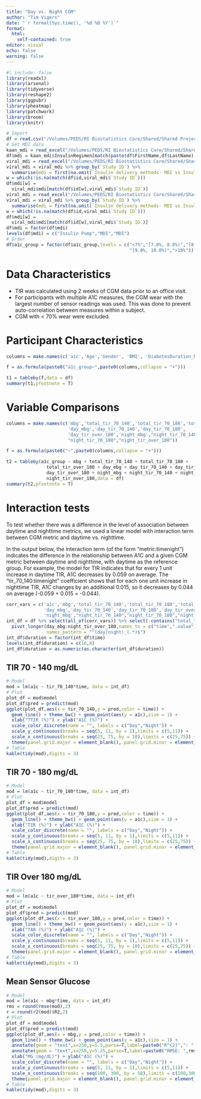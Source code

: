 ```yaml
---
title: "Day vs. Night CGM"
author: "Tim Vigers"
date: "`r format(Sys.time(), '%d %B %Y')`"
format:
  html:
    self-contained: true
editor: visual
echo: false
warning: false
---
```


```r
#| include: false
library(readxl)
library(arsenal)
library(tidyverse)
library(reshape2)
library(ggpubr)
library(pheatmap)
library(patchwork)
library(broom)
library(knitr)
```

```r
# Import
df = read.csv("/Volumes/PEDS/RI Biostatistics Core/Shared/Shared Projects/Laura/BDC/Projects/Viral Shah/Day and Night CGM/Data_Clean/combined_analysis_data.csv",na.strings = "")
# Get MDI data
kaan_mdi = read_excel("/Volumes/PEDS/RI Biostatistics Core/Shared/Shared Projects/Laura/BDC/Projects/Viral Shah/Day and Night CGM/Data_Raw/Adult Dexcom 14_30_90/AdultPt_DexcomG6_12192019.First 21_combined.xlsx",na = "NULL")
df$mdi = kaan_mdi$InsulinRegimen[match(paste(df$FirstName,df$LastName),paste(kaan_mdi$FirstName,kaan_mdi$LastName))]
viral_mdi = read_excel("/Volumes/PEDS/RI Biostatistics Core/Shared/Shared Projects/Laura/BDC/Projects/Viral Shah/Day and Night CGM/Data_Raw/Group 1_Continous data_2-7-2022.xlsx",na = "NULL")
viral_mdi = viral_mdi %>% group_by(`Study ID`) %>% 
  summarise(mdi = first(na.omit(`Insulin delivery methods- MDI vs Insulin pump`)))
w = which(!is.na(match(df$id,viral_mdi$`Study ID`)))
df$mdi[w] = 
  viral_mdi$mdi[match(df$id[w],viral_mdi$`Study ID`)]
viral_mdi = read_excel("/Volumes/PEDS/RI Biostatistics Core/Shared/Shared Projects/Laura/BDC/Projects/Viral Shah/Day and Night CGM/Data_Raw/Group 2_Continous variables_2-7-2022.xlsx",na = "NULL")
viral_mdi = viral_mdi %>% group_by(`Study ID`) %>% 
  summarise(mdi = first(na.omit(`Insulin delivery methods- MDI vs Insulin pump`)))
w = which(!is.na(match(df$id,viral_mdi$`Study ID`)))
df$mdi[w] = 
  viral_mdi$mdi[match(df$id[w],viral_mdi$`Study ID`)]
df$mdi = factor(df$mdi)
levels(df$mdi) = c("Insulin Pump","MDI","MDI")
# Order
df$a1c_group = factor(df$a1c_group,levels = c("<7%","[7.0%, 8.0%)","[8.0%, 9.0%)",
                                              "[9.0%, 10.0%)",">10%"))
```

# Data Characteristics

-   TIR was calculated using 2 weeks of CGM data prior to an office visit.
-   For participants with multiple A1C measures, the CGM wear with the largest number of sensor readings was used. This was done to prevent auto-correlation between measures within a subject.
-   CGM with \< 70% wear were excluded.

# Participant Characteristics

```r
columns = make.names(c('a1c','Age','Gender', 'BMI', 'DiabetesDuration_MostRecentVisitDate','Hemoglobin_Value','MCV_Value', 'eGFR_Value', 'Autoimmune Disease?', 'Retinopathy?','mdi'))

f = as.formula(paste0("a1c_group~",paste0(columns,collapse = "+")))

t1 = tableby(f,data = df)
summary(t1,pfootnote = T)
```

# Variable Comparisons

```r
columns = make.names(c('mbg','total_tir_70_140','total_tir_70_180','total_tir_over_180',
                       'day_mbg','day_tir_70_140','day_tir_70_180',
                       'day_tir_over_180','night_mbg',"night_tir_70_140",
                       "night_tir_70_180","night_tir_over_180"))

f = as.formula(paste0("~",paste0(columns,collapse = "+")))

t2 = tableby(a1c_group ~ mbg + total_tir_70_140 + total_tir_70_180 + 
               total_tir_over_180 + day_mbg + day_tir_70_140 + day_tir_70_180 + 
               day_tir_over_180 + night_mbg + night_tir_70_140 + night_tir_70_180 + 
               night_tir_over_180,data = df)
summary(t2,pfootnote = T)
```

# Interaction tests

To test whether there was a difference in the level of association between daytime and nighttime metrics, we used a linear model with interaction term between CGM metric and daytime vs. nighttime.

In the output below, the interaction term (of the form "metric:timenight") indicates the difference in the relationship between A1C and a given CGM metric between daytime and nighttime, with daytime as the reference group. For example, the model for TIR indicates that for every 1 unit increase in daytime TIR, A1C decreases by 0.059 on average. The "tir_70_140:timenight" coefficient shows that for each one unit increase in nighttime TIR, A1C changes by an additional 0.015, so it decreases by 0.044 on average (-0.059 + 0.015 = -0.044).

```r
corr_vars = c('a1c','mbg','total_tir_70_140','total_tir_70_180','total_tir_over_180',
              'day_mbg','day_tir_70_140','day_tir_70_180','day_tir_over_180',
              'night_mbg',"night_tir_70_140","night_tir_70_180","night_tir_over_180")
int_df = df %>% select(all_of(corr_vars)) %>% select(-contains("total_"),-mbg) %>% 
  pivot_longer(day_mbg:night_tir_over_180,names_to = c("time",".value"),
               names_pattern = "^(day|night)_(.*)$")
int_df$duration = factor(int_df$time)
levels(int_df$duration) = c(16,8)
int_df$duration = as.numeric(as.character(int_df$duration))
```

## TIR 70 - 140 mg/dL

```r
# Model
mod = lm(a1c ~ tir_70_140*time, data = int_df)
# Plot
plot_df = mod$model
plot_df$pred = predict(mod)
ggplot(plot_df,aes(x = tir_70_140,y = pred,color = time)) + 
  geom_line() + theme_bw() + geom_point(aes(y = a1c),size = 1) +
  xlab("TTIR (%)") + ylab("A1C (%)") + 
  scale_color_discrete(name = "", labels = c("Day","Night")) +
  scale_y_continuous(breaks = seq(5, 11, by = 1),limits = c(5,11)) +
  scale_x_continuous(breaks = seq(25, 75, by = 10),limits = c(25,75)) +
  theme(panel.grid.major = element_blank(), panel.grid.minor = element_blank())
# Table
kable(tidy(mod),digits = 3)
```

## TIR 70 - 180 mg/dL

```r
# Model
mod = lm(a1c ~ tir_70_180*time, data = int_df)
# Plot
plot_df = mod$model
plot_df$pred = predict(mod)
ggplot(plot_df,aes(x = tir_70_180,y = pred,color = time)) + 
  geom_line() + theme_bw() + geom_point(aes(y = a1c),size = 1) +
  xlab("TIR (%)") + ylab("A1C (%)") + 
  scale_color_discrete(name = "", labels = c("Day","Night")) +
  scale_y_continuous(breaks = seq(5, 11, by = 1),limits = c(5,11)) +
  scale_x_continuous(breaks = seq(25, 75, by = 10),limits = c(25,75)) +
  theme(panel.grid.major = element_blank(), panel.grid.minor = element_blank())
# Table
kable(tidy(mod),digits = 3)
```

## TIR Over 180 mg/dL

```r
# Model
mod = lm(a1c ~ tir_over_180*time, data = int_df)
# Plot
plot_df = mod$model
plot_df$pred = predict(mod)
ggplot(plot_df,aes(x = tir_over_180,y = pred,color = time)) + 
  geom_line() + theme_bw() + geom_point(aes(y = a1c),size = 1) +
  xlab("TAR (%)") + ylab("A1C (%)") + 
  scale_color_discrete(name = "", labels = c("Day","Night")) +
  scale_y_continuous(breaks = seq(5, 11, by = 1),limits = c(5,11)) +
  scale_x_continuous(breaks = seq(25, 75, by = 10),limits = c(25,75)) +
  theme(panel.grid.major = element_blank(), panel.grid.minor = element_blank())
# Table
kable(tidy(mod),digits = 3)
```

## Mean Sensor Glucose

```r
# Model
mod = lm(a1c ~ mbg*time, data = int_df)
rms = round(rmse(mod),2)
r = round(r2(mod)$R2,2)
# Plot
plot_df = mod$model
plot_df$pred = predict(mod)
ggplot(plot_df,aes(x = mbg,y = pred,color = time)) + 
  geom_line() + theme_bw() + geom_point(aes(y = a1c),size = 1) +
  annotate(geom = "text",x=250,y=5.5,parse=T,label=paste0("R^{2}",": ",r)) +
  annotate(geom = "text",x=250,y=5.25,parse=T,label=paste0("RMSE: ",rms)) +
  xlab("MG (mg/dL)") + ylab("A1C (%)") + 
  scale_color_discrete(name = "", labels = c("Day","Night")) +
  scale_y_continuous(breaks = seq(5, 11, by = 1),limits = c(5,11)) +
  scale_x_continuous(breaks = seq(100, 300, by = 50),limits = c(100,300)) +
  theme(panel.grid.major = element_blank(), panel.grid.minor = element_blank())
# Table
kable(tidy(mod),digits = 3)
```
